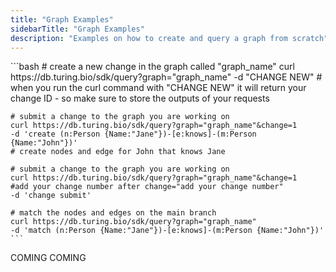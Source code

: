 ```yaml
---
title: "Graph Examples"
sidebarTitle: "Graph Examples"
description: "Examples on how to create and query a graph from scratch"
---
```


<Tabs>
  <Tab title="cURL">
    ```bash
    # create a new change in the graph called "graph_name"
    curl https://db.turing.bio/sdk/query?graph="graph_name"
    -d "CHANGE NEW"
    # when you run the curl command with "CHANGE NEW" it will return your change ID - so make sure to store the outputs of your requests
    
    # submit a change to the graph you are working on
    curl https://db.turing.bio/sdk/query?graph="graph_name"&change=1 
    -d 'create (n:Person {Name:"Jane"})-[e:knows]-(m:Person {Name:"John"})' 
    # create nodes and edge for John that knows Jane
    
    # submit a change to the graph you are working on
    curl https://db.turing.bio/sdk/query?graph="graph_name"&change=1 
    #add your change number after change="add your change number"
    -d 'change submit' 
    
    # match the nodes and edges on the main branch
    curl https://db.turing.bio/sdk/query?graph="graph_name"
    -d 'match (n:Person {Name:"Jane"})-[e:knows]-(m:Person {Name:"John"})' 
    ```
  </Tab>
  <Tab title="Javascript">
    COMING
  </Tab>
  <Tab title="Python SDK">
    COMING
  </Tab>
</Tabs>